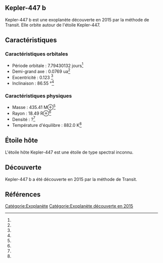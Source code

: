 == Kepler-447 b ==

{{Infobox Exoplanète
| nom = Kepler-447 b
| image = 
| légende = 
| étoile = Kepler-447
| constellation = 
| ascension_droite = 
| déclinaison = 
| distance = ?
| type_spectral = ?
| masse = 435.41 M⊕<ref></ref>
| rayon = 18.49 R⊕<ref></ref>
| densité = ?<ref></ref>
| gravité = ?<ref></ref>
| température = 882.0 K<ref></ref>
| période = 7.79430132 j<ref></ref>
| demi_grand_axe = 0.0769 ua<ref></ref>
| excentricité = 0.123 <ref></ref>
| inclinaison = 86.55 °<ref></ref>
| méthode_découverte = Transit
| date_découverte = 2015
| statut = Confirmée
}}

Kepler-447 b est une exoplanète découverte en 2015 par la méthode de Transit. Elle orbite autour de l'étoile Kepler-447.

== Caractéristiques ==

=== Caractéristiques orbitales ===
* Période orbitale : 7.79430132 jours<ref></ref>
* Demi-grand axe : 0.0769 ua<ref></ref>
* Excentricité : 0.123 <ref></ref>
* Inclinaison : 86.55 °<ref></ref>

=== Caractéristiques physiques ===
* Masse : 435.41 M⊕<ref></ref>
* Rayon : 18.49 R⊕<ref></ref>
* Densité : ?<ref></ref>
* Température d'équilibre : 882.0 K<ref></ref>

== Étoile hôte ==

{{Infobox Étoile
| nom = Kepler-447
| image = 
| légende = 
| constellation = 
| ascension_droite = 
| déclinaison = 
| distance = ?
| type_spectral = ?
| magnitude_absolue = 
| magnitude_apparente = 
| masse = ?<ref></ref>
| rayon = ?<ref></ref>
| température = ?<ref></ref>
| métallicité = ?<ref></ref>
| âge = ?<ref></ref>
}}

L'étoile hôte Kepler-447 est une étoile de type spectral inconnu.

== Découverte ==

Kepler-447 b a été découverte en 2015 par la méthode de Transit.

== Références ==
<references />

[[Catégorie:Exoplanète]]
[[Catégorie:Exoplanète découverte en 2015]]
